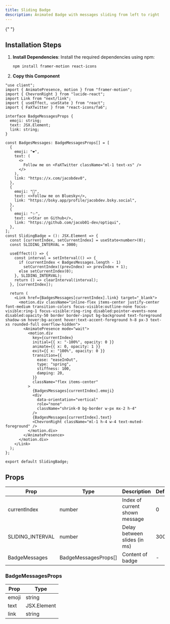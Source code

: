 ```yaml
---
title: Sliding Badge
description: Animated Badge with messages sliding from left to right
---
```


{" "}

<div className="text-center h-screen">
  <ComponentPreview className="py-20">
    <SlidingBadge />
  </ComponentPreview>
</div>

## Installation Steps

1. **Install Dependencies**:
   Install the required dependencies using npm:

   ```bash
   npm install framer-motion react-icons
   ```

2. **Copy this Component**

```typescript:SlidingBadge.tsx showLineNumbers
"use client";
import { AnimatePresence, motion } from "framer-motion";
import { ChevronRight } from "lucide-react";
import Link from "next/link";
import { useEffect, useState } from "react";
import { FaXTwitter } from "react-icons/fa6";

interface BadgeMessagesProps {
  emoji: string;
  text: JSX.Element;
  link: string;
}

const BadgesMessages: BadgeMessagesProps[] = [
  {
    emoji: "❤️",
    text: (
      <>
        Follow me on <FaXTwitter className="ml-1 text-xs" />
      </>
    ),
    link: "https://x.com/jacobdev0",
  },
  {
    emoji: "🦋",
    text: <>Follow me on Bluesky</>,
    link: "https://bsky.app/profile/jacobdev.bsky.social",
  },
  {
    emoji: "✨",
    text: <>Star on Github</>,
    link: "https://github.com/jacob01-dev/optiqui",
  },
];
const SlidingBadge = (): JSX.Element => {
  const [currentIndex, setCurrentIndex] = useState<number>(0);
  const SLIDING_INTERVAL = 3000;

  useEffect(() => {
    const interval = setInterval(() => {
      if (currentIndex < BadgesMessages.length - 1)
        setCurrentIndex((prevIndex) => prevIndex + 1);
      else setCurrentIndex(0);
    }, SLIDING_INTERVAL);
    return () => clearInterval(interval);
  }, [currentIndex]);

  return (
    <Link href={BadgesMessages[currentIndex].link} target="_blank">
      <motion.div className="inline-flex items-center justify-center font-medium transition-colors focus-visible:outline-none focus-visible:ring-1 focus-visible:ring-ring disabled:pointer-events-none disabled:opacity-50 border border-input bg-background text-foreground shadow-sm hover:bg-accent hover:text-accent-foreground h-8 px-3 text-xs rounded-full overflow-hidden">
        <AnimatePresence mode="wait">
          <motion.div
            key={currentIndex}
            initial={{ x: "-100%", opacity: 0 }}
            animate={{ x: 0, opacity: 1 }}
            exit={{ x: "100%", opacity: 0 }}
            transition={{
              ease: "easeInOut",
              type: "spring",
              stiffness: 100,
              damping: 20,
            }}
            className="flex items-center"
          >
            {BadgesMessages[currentIndex].emoji}
            <div
              data-orientation="vertical"
              role="none"
              className="shrink-0 bg-border w-px mx-2 h-4"
            />
            {BadgesMessages[currentIndex].text}
            <ChevronRight className="ml-1 h-4 w-4 text-muted-foreground" />
          </motion.div>
        </AnimatePresence>
      </motion.div>
    </Link>
  );
};

export default SlidingBadge;
```

## Props

| Prop             | Type                 | Description                    | Default |
| ---------------- | -------------------- | ------------------------------ | ------- |
| currentIndex     | number               | Index of current shown message | 0       |
| SLIDING_INTERVAL | number               | Delay between slides (in ms)   | 3000    |
| BadgeMessages    | BadgeMessagesProps[] | Content of badge               | -       |

### BadgeMessagesProps

| Prop  | Type        |
| ----- | ----------- |
| emoji | string      |
| text  | JSX.Element |
| link  | string      |
